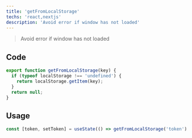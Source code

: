 ```yaml
---
title: 'getFromLocalStorage'
techs: 'react,nextjs'
description: 'Avoid error if window has not loaded'
---
```


> Avoid error if window has not loaded

## Code

```javascript
export function getFromLocalStorage(key) {
  if (typeof localStorage !== 'undefined') {
    return localStorage.getItem(key);
  }
  return null;
}
```

## Usage

```jsx
const [token, setToken] = useState(() => getFromLocalStorage('token') || null);
```
